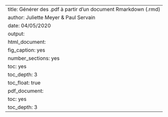 ---
title: Générer des .pdf à partir d'un document Rmarkdown (.rmd)
author: Juliette Meyer & Paul Servain
date: 04/05/2020
output:
  html_document:
    fig_caption: yes
    number_sections: yes
    toc: yes
    toc_depth: 3
    toc_float: true
  pdf_document:
    toc: yes
    toc_depth: 3
---